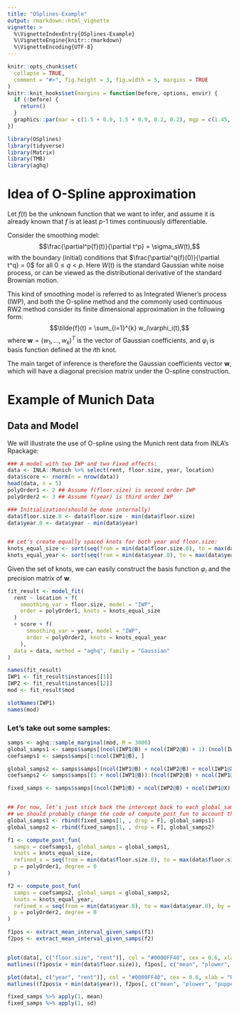 ```yaml
---
title: "OSplines-Example"
output: rmarkdown::html_vignette
vignette: >
  %\VignetteIndexEntry{OSplines-Example}
  %\VignetteEngine{knitr::rmarkdown}
  %\VignetteEncoding{UTF-8}
---
```


```r
knitr::opts_chunk$set(
  collapse = TRUE,
  comment = "#>", fig.height = 3, fig.width = 5, margins = TRUE
)
knitr::knit_hooks$set(margins = function(before, options, envir) {
  if (!before) {
    return()
  }
  graphics::par(mar = c(1.5 + 0.9, 1.5 + 0.9, 0.2, 0.2), mgp = c(1.45, 0.45, 0), cex = 1.25, bty = "n")
})
```


```r
library(OSplines)
library(tidyverse)
library(Matrix)
library(TMB)
library(aghq)
```

# Idea of O-Spline approximation
Let $f(t)$ be the unknown function that we want to infer, and assume it is already known that $f$ is at least $p$-1 times continuously differentiable.

Consider the smoothing model:
$$\frac{\partial^p{f}(t)}{\partial t^p} = \sigma_sW(t),$$
with the boundary (initial) conditions that $\frac{\partial^q{f}(0)}{\partial t^q} = 0$ for all $0\leq q <p$.
Here $W(t)$ is the standard Gaussian white noise process, or can be viewed as the distributional derivative of the standard Brownian motion.

This kind of smoothing model is referred to as Integrated Wiener's process (IWP), and both the O-spline method and the commonly used continuous RW2 method consider its finite dimensional approximation in the following form:
$$\tilde{f}(t) = \sum_{i=1}^{k} w_i\varphi_i(t),$$
where $\boldsymbol{w} = (w_1, ..., w_k)^T$ is the vector of Gaussian coefficients, and $\varphi_i$ is basis function defined at the $i$th knot.

The main target of inference is therefore the Gaussian coefficients vector $\boldsymbol{w}$, which will have a diagonal precision matrix under the O-spline construction.

# Example of Munich Data

## Data and Model

We will illustrate the use of O-spline using the Munich rent data from INLA's Rpackage:

```r
### A model with two IWP and two Fixed effects:
data <- INLA::Munich %>% select(rent, floor.size, year, location)
data$score <- rnorm(n = nrow(data))
head(data, n = 5)
polyOrder1 <- 2 ## Assume f(floor.size) is second order IWP
polyOrder2 <- 3 ## Assume f(year) is third order IWP
```



```r
### Initialization(should be done internally)
data$floor.size.0 <- data$floor.size - min(data$floor.size)
data$year.0 <- data$year - min(data$year)


## Let's create equally spaced knots for both year and floor.size:
knots_equal_size <- sort(seq(from = min(data$floor.size.0), to = max(data$floor.size.0), by = 5))
knots_equal_year <- sort(seq(from = min(data$year.0), to = max(data$year.0), by = 1))
```

Given the set of knots, we can easily construct the basis function $\varphi_i$ and the precision matrix of $\boldsymbol{w}$.

```r
fit_result <- model_fit(
  rent ~ location + f(
    smoothing_var = floor.size, model = "IWP",
    order = polyOrder1, knots = knots_equal_size
  )
  + score + f(
      smoothing_var = year, model = "IWP",
      order = polyOrder2, knots = knots_equal_year
    ),
  data = data, method = "aghq", family = "Gaussian"
)
```

```r
names(fit_result)
IWP1 <- fit_result$instances[[1]]
IWP2 <- fit_result$instances[[2]]
mod <- fit_result$mod

slotNames(IWP1)
names(mod)
```
### Let's take out some samples:
```r
samps <- aghq::sample_marginal(mod, M = 3000)
global_samps1 <- samps$samps[(ncol(IWP1@B) + ncol(IWP2@B) + 1):(ncol(IWP1@B) + ncol(IWP2@B) + ncol(IWP1@X)), , drop = F]
coefsamps1 <- samps$samps[1:ncol(IWP1@B), ]

global_samps2 <- samps$samps[(ncol(IWP1@B) + ncol(IWP2@B) + ncol(IWP1@X) + 1):(ncol(IWP1@B) + ncol(IWP2@B) + ncol(IWP1@X) + ncol(IWP2@X)), ]
coefsamps2 <- samps$samps[(1 + ncol(IWP1@B)):(ncol(IWP2@B) + ncol(IWP1@B)), ]

fixed_samps <- samps$samps[(ncol(IWP1@B) + ncol(IWP2@B) + ncol(IWP1@X) + ncol(IWP2@X) + 1):nrow(samps$samps),, drop = F ]


## For now, let's just stick back the intercept back to each global_samps so we can still use the function compute_post_fun
## we should probably change the code of compute_post_fun to account that global_samps should not contain the intercept anymore..
global_samps1 <- rbind(fixed_samps[1, , drop = F], global_samps1)
global_samps2 <- rbind(fixed_samps[1, , drop = F], global_samps2)

f1 <- compute_post_fun(
  samps = coefsamps1, global_samps = global_samps1,
  knots = knots_equal_size,
  refined_x = seq(from = min(data$floor.size.0), to = max(data$floor.size.0), by = 1),
  p = polyOrder1, degree = 0
)

f2 <- compute_post_fun(
  samps = coefsamps2, global_samps = global_samps2,
  knots = knots_equal_year,
  refined_x = seq(from = min(data$year.0), to = max(data$year.0), by = 1),
  p = polyOrder2, degree = 0
)

f1pos <- extract_mean_interval_given_samps(f1)
f2pos <- extract_mean_interval_given_samps(f2)


plot(data[, c("floor.size", "rent")], col = "#0000FF40", cex = 0.6, xlab = "Rent vs Size")
matlines((f1pos$x + min(data$floor.size)), f1pos[, c("mean", "plower", "pupper")], lty = c(1, 2, 2), lwd = c(2, 1, 1), col = "black")

plot(data[, c("year", "rent")], col = "#0000FF40", cex = 0.6, xlab = "Rent vs Year")
matlines((f2pos$x + min(data$year)), f2pos[, c("mean", "plower", "pupper")], lty = c(1, 2, 2), lwd = c(2, 1, 1), col = "black")

fixed_samps %>% apply(1, mean)
fixed_samps %>% apply(1, sd)
```
